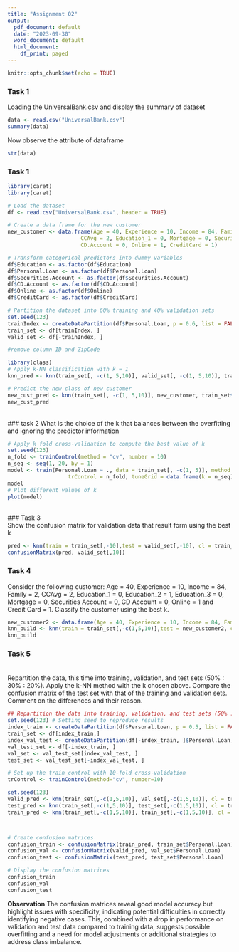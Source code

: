 ---
title: "Assignment 02"
output:
  pdf_document: default
  date: "2023-09-30"
  word_document: default
  html_document:
    df_print: paged
---

```{r setup, include=FALSE}
knitr::opts_chunk$set(echo = TRUE)
```



### Task 1
Loading the UniversalBank.csv and display the summary of dataset

```{r}
data <- read.csv("UniversalBank.csv")
summary(data)
```

 Now observe the attribute of dataframe

```{r}
str(data)
```

### Task 1

```{r}
library(caret)
library(caret)

# Load the dataset
df <- read.csv("UniversalBank.csv", header = TRUE)

# Create a data frame for the new customer
new_customer <- data.frame(Age = 40, Experience = 10, Income = 84, Family = 2, 
                       CCAvg = 2, Education_1 = 0, Mortgage = 0, Securities.Account = 0, 
                       CD.Account = 0, Online = 1, CreditCard = 1)

# Transform categorical predictors into dummy variables
df$Education <- as.factor(df$Education)
df$Personal.Loan <- as.factor(df$Personal.Loan)
df$Securities.Account <- as.factor(df$Securities.Account)
df$CD.Account <- as.factor(df$CD.Account)
df$Online <- as.factor(df$Online)
df$CreditCard <- as.factor(df$CreditCard)

# Partition the dataset into 60% training and 40% validation sets
set.seed(123)
trainIndex <- createDataPartition(df$Personal.Loan, p = 0.6, list = FALSE)
train_set <- df[trainIndex, ]
valid_set <- df[-trainIndex, ]

#remove column ID and ZipCode

library(class)
# Apply k-NN classification with k = 1
knn_pred <- knn(train_set[, -c(1, 5,10)], valid_set[, -c(1, 5,10)], train_set$Personal.Loan, k = 1)

# Predict the new class of new customer
new_cust_pred <- knn(train_set[, -c(1, 5,10)], new_customer, train_set$Personal.Loan, k = 1)
new_cust_pred

```
<br>
### task 2 
What is the choice of the k that balances between the overfitting and ignoring the predictor information

```{r}
# Apply k fold cross-validation to compute the best value of k
set.seed(123)
n_fold <- trainControl(method = "cv", number = 10)
n_seq <- seq(1, 20, by = 1)
model <- train(Personal.Loan ~ ., data = train_set[, -c(1, 5)], method = "knn", 
                   trControl = n_fold, tuneGrid = data.frame(k = n_seq))
model
# Plot different values of k
plot(model)
```
<br>
### Task 3 <br> 
Show the confusion matrix for validation data that result form using the best k
```{r}
pred <- knn(train = train_set[,-10],test = valid_set[,-10], cl = train_set[,10], k=3)
confusionMatrix(pred, valid_set[,10])
```

### Task 4 <br>
Consider the following customer: Age = 40, Experience = 10, Income = 84, Family = 2, CCAvg = 2, Education_1 = 0, Education_2 = 1, Education_3 = 0, Mortgage = 0, Securities Account = 0, CD Account = 0, Online = 1 and Credit Card = 1. Classify the customer using the best k.

```{r}
new_customer2 <- data.frame(Age = 40, Experience = 10, Income = 84, Family = 2, CCAvg = 2, Education = 0, Mortgage = 0, Securities.Account = 0, CD.Account = 0, Online = 1, CreditCard = 1)
knn_build <- knn(train = train_set[,-c(1,5,10)],test = new_customer2, cl = train_set[,10], k=3)
knn_build
```

### Task 5 <br>\ 
Repartition the data, this time into training, validation, and test sets (50% : 30% : 20%). Apply the k-NN method with the k chosen above. Compare the confusion matrix of the test set with that of the training and validation sets. Comment on the differences and their reason.

```{r}

## Repartition the data into training, validation, and test sets (50% : 30% : 20%)
set.seed(123) # Setting seed to reproduce results
index_train <- createDataPartition(df$Personal.Loan, p = 0.5, list = FALSE)
train_set <- df[index_train,]
index_val_test <- createDataPartition(df[-index_train, ]$Personal.Loan, p = 0.6, list = FALSE)
val_test_set <- df[-index_train, ]
val_set <- val_test_set[index_val_test, ]
test_set <- val_test_set[-index_val_test, ]

# Set up the train control with 10-fold cross-validation
trControl <- trainControl(method="cv", number=10)

set.seed(123)
valid_pred <- knn(train_set[,-c(1,5,10)], val_set[,-c(1,5,10)], cl = train_set[,10], k = 3)
test_pred <- knn(train_set[,-c(1,5,10)], test_set[,-c(1,5,10)], cl = train_set[,10], k = 3)
train_pred <- knn(train_set[,-c(1,5,10)], train_set[,-c(1,5,10)], cl = train_set[,10], k = 3)



# Create confusion matrices
confusion_train <- confusionMatrix(train_pred, train_set$Personal.Loan)
confusion_val <- confusionMatrix(valid_pred, val_set$Personal.Loan)
confusion_test <- confusionMatrix(test_pred, test_set$Personal.Loan)

# Display the confusion matrices
confusion_train
confusion_val
confusion_test

```

**Observation**
The confusion matrices reveal good model accuracy but highlight issues with specificity, indicating potential difficulties in correctly identifying negative cases. This, combined with a drop in performance on validation and test data compared to training data, suggests possible overfitting and a need for model adjustments or additional strategies to address class imbalance.